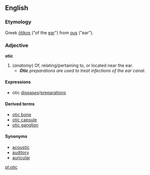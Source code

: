==English==
===Etymology===
Greek [[ōtikos]] ("of the [[ear]]") from [[ous]] ("ear").

===Adjective===
'''otic''' 

# (''anatomy'') Of, relating/pertaining to, or located near the ear.
#*'''''Otic''' preparations are used to treat infections of the ear canal.''

====Expressions====
*otic [[diseases]]/[[preparations]]

====Derived terms====
*[[otic bone]]
*[[otic capsule]]
*[[otic ganglion]]

====Synonyms====
*[[acoustic]]
*[[auditory]]
*[[auricular]]

[[pl:otic]]